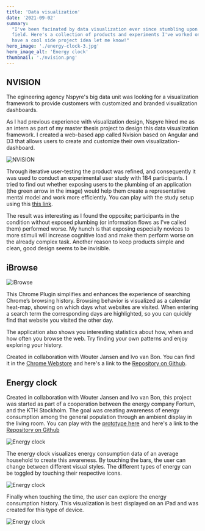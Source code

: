 ```yaml
---
title: 'Data visualization'
date: '2021-09-02'
summary:
  "I've been facinated by data visualization ever since stumbling upon the
  field. Here's a collection of products and experiments I've worked on. If you
  have a cool side project idea let me know!"
hero_image: './energy-clock-3.jpg'
hero_image_alt: 'Energy clock'
thumbnail: './nvision.png'
---
```


## NVISION

The egineering agency Nspyre's big data unit was looking for a visualization
framework to provide customers with customized and branded visualization
dashboards.

As I had previous experience with visualization design, Nspyre hired me as an
intern as part of my master thesis project to design this data visualization
framework. I created a web-based app called Nvision based on Angular and D3 that
allows users to create and customize their own visualization-dashboard.

![NVISION](./nvision.png)

Through iterative user-testing the product was refined, and consequently it was
used to conduct an experimental user study with 184 participants. I tried to
find out whether exposing users to the plumbing of an application (the green
arrow in the image) would help them create a representative mental model and
work more efficiently. You can play with the study setup using this
[this link](https://henrilouis.com/webprojects/nspyre/nvision/).

The result was interesting as I found the opposite; participants in the
condition without exposed plumbing (or information flows as I've called them)
performed worse. My hunch is that exposing especially novices to more stimuli
will increase cognitive load and make them perform worse on the already complex
task. Another reason to keep products simple and clean, good design seems to be
invisible.

## iBrowse

![iBrowse](./ibrowse.png)

This Chrome Plugin simplifies and enhances the experience of searching Chrome’s
browsing history. Browsing behavior is visualized as a calendar heat-map,
showing on which days what websites are visited. When entering a search term the
corresponding days are highlighted, so you can quickly find that website you
visited the other day.

The application also shows you interesting statistics about how, when and how
often you browse the web. Try finding your own patterns and enjoy exploring your
history.

Created in collaboration with Wouter Jansen and Ivo van Bon. You can find it in
the
[Chrome Webstore](https://chrome.google.com/webstore/detail/ibrowse/hcjpbkigjdnnpjmhgjnficbpkjgbmnek)
and here's a link to the
[Repository on Github](https://github.com/henrilouis/ibrowse).

## Energy clock

Created in collaboration with Wouter Jansen and Ivo van Bon, this project was
started as part of a cooperation between the energy company Fortum, and the KTH
Stockholm. The goal was creating awareness of energy consumption among the
general population through an ambient display in the living room. You can play
with the [prototype here](http://henrilouis.com/webprojects/kth/vis/energy/) and
here's a link to the
[Repository on Github](https://github.com/henrilouis/energy)

![Energy clock](./energy-clock-3.jpg)

The energy clock visualizes energy consumption data of an average household to
create this awareness. By touching the bars, the user can change between
different visual styles. The different types of energy can be toggled by
touching their respective icons.

![Energy clock](./energy-clock-1.jpg)

Finally when touching the time, the user can explore the energy consumption
history. This visualization is best displayed on an iPad and was created for
this type of device.

![Energy clock](./energy-clock-2.jpg)
